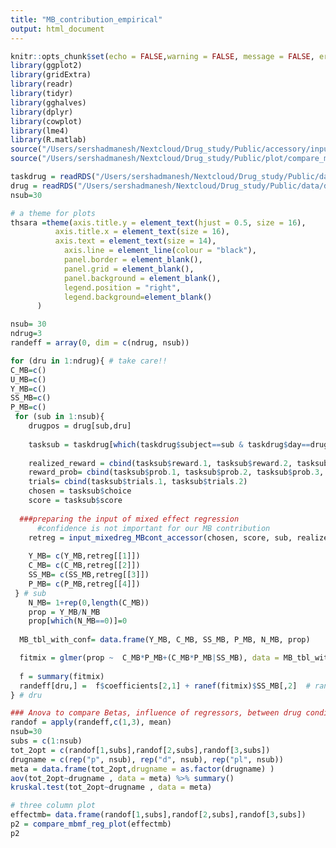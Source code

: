 ```yaml
---
title: "MB_contribution_empirical"
output: html_document
---
```


```r
knitr::opts_chunk$set(echo = FALSE,warning = FALSE, message = FALSE, error = FALSE, comment="", fig.align = "center" ) 
library(ggplot2)
library(gridExtra)
library(readr)
library(tidyr)
library(gghalves)
library(dplyr)
library(cowplot)
library(lme4)
library(R.matlab)
source("/Users/sershadmanesh/Nextcloud/Drug_study/Public/accessory/input_mixedreg_MBcont_accessor.R")
source("/Users/sershadmanesh/Nextcloud/Drug_study/Public/plot/compare_mbmf_reg_plot.R")
```

```r
taskdrug = readRDS("/Users/sershadmanesh/Nextcloud/Drug_study/Public/data/taskdrug2.rds") # the data including unchosen options
drug = readRDS("/Users/sershadmanesh/Nextcloud/Drug_study/Public/data/drug.rds")
nsub=30
```

```r
# a theme for plots
thsara =theme(axis.title.y = element_text(hjust = 0.5, size = 16),
          axis.title.x = element_text(size = 16),
          axis.text = element_text(size = 14),
            axis.line = element_line(colour = "black"),
            panel.border = element_blank(),
            panel.grid = element_blank(),
            panel.background = element_blank(),
            legend.position = "right",
            legend.background=element_blank()
      )
```

```r
nsub= 30
ndrug=3
randeff = array(0, dim = c(ndrug, nsub))

for (dru in 1:ndrug){ # take care!!
C_MB=c()
U_MB=c()
Y_MB=c()
SS_MB=c()
P_MB=c()
 for (sub in 1:nsub){
    drugpos = drug[sub,dru] 
    
    tasksub = taskdrug[which(taskdrug$subject==sub & taskdrug$day==drugpos), ] # subj for new 4 subjects!!!attention
  
    realized_reward = cbind(tasksub$reward.1, tasksub$reward.2, tasksub$reward.3, tasksub$reward.4)
    reward_prob= cbind(tasksub$prob.1, tasksub$prob.2, tasksub$prob.3, tasksub$prob.4)
    trials= cbind(tasksub$trials.1, tasksub$trials.2)
    chosen = tasksub$choice
    score = tasksub$score
 
  ###preparing the input of mixed effect regression
      #confidence is not important for our MB contribution
    retreg = input_mixedreg_MBcont_accessor(chosen, score, sub, realized_reward, reward_prob, trials)
    
    Y_MB= c(Y_MB,retreg[[1]])
    C_MB= c(C_MB,retreg[[2]])
    SS_MB= c(SS_MB,retreg[[3]])
    P_MB= c(P_MB,retreg[[4]])
 } # sub
    N_MB= 1+rep(0,length(C_MB))
    prop = Y_MB/N_MB
    prop[which(N_MB==0)]=0
  
  MB_tbl_with_conf= data.frame(Y_MB, C_MB, SS_MB, P_MB, N_MB, prop)

  fitmix = glmer(prop ~  C_MB*P_MB+(C_MB*P_MB|SS_MB), data = MB_tbl_with_conf, weights = N_MB, family= binomial)
                
  f = summary(fitmix)
  randeff[dru,] =  f$coefficients[2,1] + ranef(fitmix)$SS_MB[,2]  # random effect + fixed effect
} # dru

```

```r
### Anova to compare Betas, influence of regressors, between drug conditions
randof = apply(randeff,c(1,3), mean)
nsub=30
subs = c(1:nsub)
tot_2opt = c(randof[1,subs],randof[2,subs],randof[3,subs])
drugname = c(rep("p", nsub), rep("d", nsub), rep("pl", nsub))
meta = data.frame(tot_2opt,drugname = as.factor(drugname) )
aov(tot_2opt~drugname , data = meta) %>% summary() 
kruskal.test(tot_2opt~drugname , data = meta) 
```

```r
# three column plot
effectmb= data.frame(randof[1,subs],randof[2,subs],randof[3,subs])
p2 = compare_mbmf_reg_plot(effectmb)
p2
```
